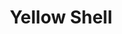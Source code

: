 ---
title: "Yellow Shell"
meta_title: "Yellow Shell craft"
description: "Craft de Yellow Shell"
rank: "c"
draft: false
name: "Yellow Shell"
recipe_img: "https://wiki.pokexgames.com/images/e/ee/Yellow_Shell.png"
level: 46
craft_time: 43200
result: 1
value_npc: 1
ingredients:
  - name: "Eggshell"
    quantity: 1
    item_img: "https://wiki.pokexgames.com/images/1/11/Eggshell.png"
    value_npc: 1
  - name: "Snowball"
    quantity: 400
    item_img: "https://wiki.pokexgames.com/images/0/04/Snowball.png"
    value_npc: 1
  - name: "Refined Style Point"
    quantity: 8
    item_img: "https://wiki.pokexgames.com/images/6/6b/Refined_style_point.png"
    value_npc: 1
---